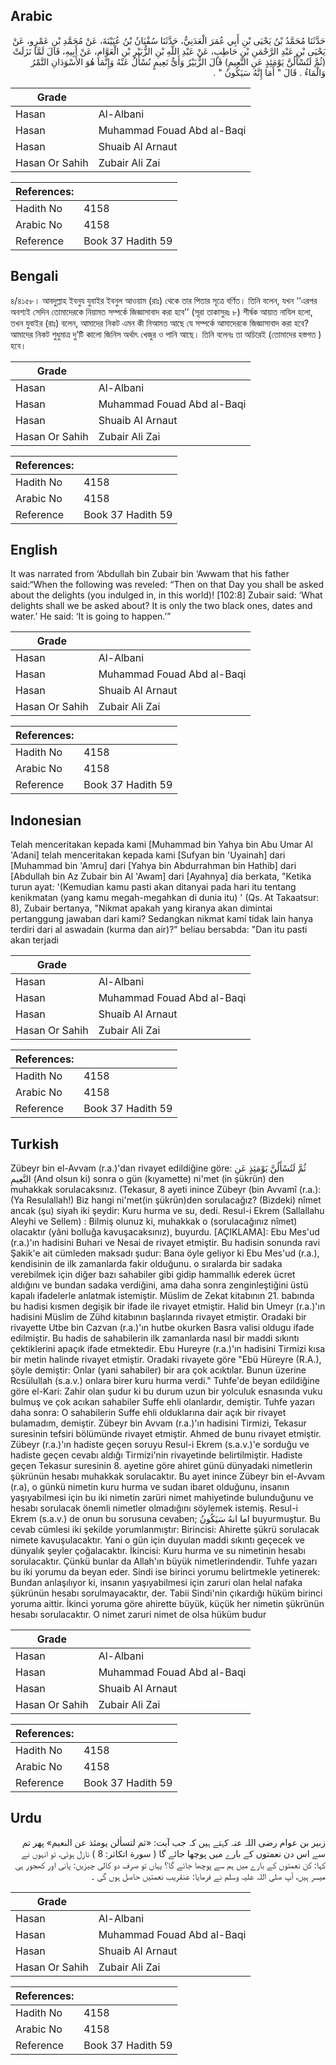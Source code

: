 ## Arabic


<div dir="rtl" lang="ar" style={{fontSize:'larger',backgroundColor:'#f8f9fa',padding:20}}>
حَدَّثَنَا مُحَمَّدُ بْنُ يَحْيَى بْنِ أَبِي عُمَرَ الْعَدَنِيُّ، حَدَّثَنَا سُفْيَانُ بْنُ عُيَيْنَةَ، عَنْ مُحَمَّدِ بْنِ عَمْرٍو، عَنْ يَحْيَى بْنِ عَبْدِ الرَّحْمَنِ بْنِ حَاطِبٍ، عَنْ عَبْدِ اللَّهِ بْنِ الزُّبَيْرِ بْنِ الْعَوَّامِ، عَنْ أَبِيهِ، قَالَ لَمَّا نَزَلَتْ ‏(ثُمَّ لَتُسْأَلُنَّ يَوْمَئِذٍ عَنِ النَّعِيمِ)‏ قَالَ الزُّبَيْرُ وَأَىُّ نَعِيمٍ نُسْأَلُ عَنْهُ وَإِنَّمَا هُوَ الأَسْوَدَانِ التَّمْرُ وَالْمَاءُ ‏.‏ قَالَ ‏"‏ أَمَا إِنَّهُ سَيَكُونُ ‏"‏ ‏.‏
</div>
<div style={{backgroundColor:'#f8f9fa',padding:20, marginBottom: 10}}><table> <thead> <tr> <th>Grade</th> <th></th> </tr> </thead> <tbody> <tr><td>Hasan</td><td>Al-Albani</td></tr><tr><td>Hasan</td><td>Muhammad Fouad Abd al-Baqi</td></tr><tr><td>Hasan</td><td>Shuaib Al Arnaut</td></tr><tr><td>Hasan Or Sahih</td><td>Zubair Ali Zai</td></tr></tbody></table><table> <thead> <tr> <th>References:</th> <th></th> </tr> </thead> <tbody><tr><td>Hadith No</td><td>4158</td></tr><tr><td>Arabic No</td><td>4158</td></tr><tr><td>Reference</td><td>Book 37 Hadith 59</td></tr></tbody></table></div>

## Bengali


<div dir="ltr" lang="bn" style={{fontSize:'larger',backgroundColor:'#f8f9fa',padding:20}}>
৪/৪১৫৮। আবদুল্লাহ ইবনুয যুবাইর ইবনুল আওয়াম (রাঃ) থেকে তার পিতার সূত্রে বর্ণিত। তিনি বলেন, যখন ‘‘এরপর অবশ্যই সেদিন তোমাদেরকে নিয়ামত সম্পর্কে জিজ্ঞাসাবাদ করা হবে’’ (সূরা তাকাসুরঃ ৮) শীর্ষক আয়াত নাযিল হলো, তখন যুবাইর (রাঃ) বলেন, আমাদের নিকট এমন কী নিআমত আছে যে সম্পর্কে আমাদেরকে জিজ্ঞাসাবাদ করা হবে? আমাদের নিকট শুধুমাত্র দু’টি কালো জিনিস অর্থাৎ খেজুর ও পানি আছে। তিনি বলেনঃ তা অচিরেই (তোমাদের হস্তগত ) হবে।
</div>
<div style={{backgroundColor:'#f8f9fa',padding:20, marginBottom: 10}}><table> <thead> <tr> <th>Grade</th> <th></th> </tr> </thead> <tbody> <tr><td>Hasan</td><td>Al-Albani</td></tr><tr><td>Hasan</td><td>Muhammad Fouad Abd al-Baqi</td></tr><tr><td>Hasan</td><td>Shuaib Al Arnaut</td></tr><tr><td>Hasan Or Sahih</td><td>Zubair Ali Zai</td></tr></tbody></table><table> <thead> <tr> <th>References:</th> <th></th> </tr> </thead> <tbody><tr><td>Hadith No</td><td>4158</td></tr><tr><td>Arabic No</td><td>4158</td></tr><tr><td>Reference</td><td>Book 37 Hadith 59</td></tr></tbody></table></div>

## English


<div dir="ltr" lang="en" style={{fontSize:'larger',backgroundColor:'#f8f9fa',padding:20}}>
It was narrated from ‘Abdullah bin Zubair bin ‘Awwam that his father said:“When the following was reveled: “Then on that Day you shall be asked about the delights (you indulged in, in this world)! [102:8] Zubair said: ‘What delights shall we be asked about? It is only the two black ones, dates and water.’ He said: ‘It is going to happen.’”
</div>
<div style={{backgroundColor:'#f8f9fa',padding:20, marginBottom: 10}}><table> <thead> <tr> <th>Grade</th> <th></th> </tr> </thead> <tbody> <tr><td>Hasan</td><td>Al-Albani</td></tr><tr><td>Hasan</td><td>Muhammad Fouad Abd al-Baqi</td></tr><tr><td>Hasan</td><td>Shuaib Al Arnaut</td></tr><tr><td>Hasan Or Sahih</td><td>Zubair Ali Zai</td></tr></tbody></table><table> <thead> <tr> <th>References:</th> <th></th> </tr> </thead> <tbody><tr><td>Hadith No</td><td>4158</td></tr><tr><td>Arabic No</td><td>4158</td></tr><tr><td>Reference</td><td>Book 37 Hadith 59</td></tr></tbody></table></div>

## Indonesian


<div dir="ltr" lang="id" style={{fontSize:'larger',backgroundColor:'#f8f9fa',padding:20}}>
Telah menceritakan kepada kami [Muhammad bin Yahya bin Abu Umar Al 'Adani] telah menceritakan kepada kami [Sufyan bin 'Uyainah] dari [Muhammad bin 'Amru] dari [Yahya bin Abdurrahman bin Hathib] dari [Abdullah bin Az Zubair bin Al 'Awam] dari [Ayahnya] dia berkata, "Ketika turun ayat: '(Kemudian kamu pasti akan ditanyai pada hari itu tentang kenikmatan (yang kamu megah-megahkan di dunia itu) ' (Qs. At Takaatsur: 8), Zubair bertanya, "Nikmat apakah yang kiranya akan dimintai pertanggung jawaban dari kami? Sedangkan nikmat kami tidak lain hanya terdiri dari al aswadain (kurma dan air)?" beliau bersabda: "Dan itu pasti akan terjadi
</div>
<div style={{backgroundColor:'#f8f9fa',padding:20, marginBottom: 10}}><table> <thead> <tr> <th>Grade</th> <th></th> </tr> </thead> <tbody> <tr><td>Hasan</td><td>Al-Albani</td></tr><tr><td>Hasan</td><td>Muhammad Fouad Abd al-Baqi</td></tr><tr><td>Hasan</td><td>Shuaib Al Arnaut</td></tr><tr><td>Hasan Or Sahih</td><td>Zubair Ali Zai</td></tr></tbody></table><table> <thead> <tr> <th>References:</th> <th></th> </tr> </thead> <tbody><tr><td>Hadith No</td><td>4158</td></tr><tr><td>Arabic No</td><td>4158</td></tr><tr><td>Reference</td><td>Book 37 Hadith 59</td></tr></tbody></table></div>

## Turkish


<div dir="ltr" lang="tr" style={{fontSize:'larger',backgroundColor:'#f8f9fa',padding:20}}>
Zübeyr bin el-Avvam (r.a.)'dan rivayet edildiğine göre: ثُمَّ لَتُسْأَلُنَّ يَوْمَئِذٍ عَنِ النَّعِيمِ (And olsun ki) sonra o gün (kıyamette) ni'met (in şükrün) den muhakkak sorulacaksınız. (Tekasur, 8 ayeti inince Zübeyr (bin Avvamî (r.a.): (Ya Resulallah!) Biz hangi ni'met(in şükrün)den sorulacağız? (Bizdeki) nîmet ancak (şu) siyah iki şeydir: Kuru hurma ve su, dedi. Resul-i Ekrem (Sallallahu Aleyhi ve Sellem) : Bilmiş olunuz ki, muhakkak o (sorulacağınız nîmet) olacaktır (yâni bolluğa kavuşacaksınız), buyurdu. [AÇIKLAMA]: Ebu Mes'ud (r.a.)'ın hadisini Buhari ve Nesai de rivayet etmiştir. Bu hadisin sonunda ravi Şakik'e ait cümleden maksadı şudur: Bana öyle geliyor ki Ebu Mes'ud (r.a.), kendisinin de ilk zamanlarda fakir olduğunu. o sıralarda bir sadaka verebilmek için diğer bazı sahabiler gibi gidip hammallık ederek ücret aldığını ve bundan sadaka verdiğini, ama daha sonra zenginleştiğini üstü kapalı ifadelerle anlatmak istemiştir. Müslim de Zekat kitabının 21. babında bu hadisi kısmen degişik bir ifade ile rivayet etmiştir. Halid bin Umeyr (r.a.)'ın hadisini Müslim de Zühd kitabının başlarında rivayet etmiştir. Oradaki bir rivayette Utbe bin Cazvan (r.a.)'ın hutbe okurken Basra valisi oldugu ifade edilmiştir. Bu hadis de sahabilerin ilk zamanlarda nasıl bir maddi sıkıntı çektiklerini apaçık ifade etmektedir. Ebu Hureyre (r.a.)'ın hadisini Tirmizi kısa bir metin halinde rivayet etmiştir. Oradaki rivayete göre "Ebü Hüreyre (R.A.), şöyle demiştir: Onlar (yani sahabiler) bir ara çok acıktılar. Bunun üzerine Rcsülullah (s.a.v.) onlara birer kuru hurma verdi." Tuhfe'de beyan edildiğine göre el-Kari: Zahir olan şudur ki bu durum uzun bir yolculuk esnasında vuku bulmuş ve çok acıkan sahabiler Suffe ehli olanlardır, demiştir. Tuhfe yazarı daha sonra: O sahabilerin Suffe ehli olduklarına dair açık bir rivayet bulamadım, demiştir. Zübeyr bin Avvam (r.a.)'ın hadisini Tirmizi, Tekasur suresinin tefsiri bölümünde rivayet etmiştir. Ahmed de bunu rivayet etmiştir. Zübeyr (r.a.)'ın hadiste geçen soruyu Resul-i Ekrem (s.a.v.)'e sorduğu ve hadiste geçen cevabı aldığı Tirmizi'nin rivayetinde belirtilmiştir. Hadiste geçen Tekasur suresinin 8. ayetine göre ahiret günü dünyadaki nimetlerin şükrünün hesabı muhakkak sorulacaktır. Bu ayet inince Zübeyr bin el-Avvam (r.a), o günkü nimetin kuru hurma ve sudan ibaret olduğunu, insanın yaşıyabilmesi için bu iki nimetin zarüri nimet mahiyetinde bulunduğunu ve hesabı sorulacak önemli nimetler olmadığını söylemek istemiş. Resul-i Ekrem (s.a.v.) de onun bu sorusuna cevaben; اما انهُ سَيَكُونُ buyurmuştur. Bu cevab cümlesi iki şekilde yorumlanmıştır: Birincisi: Ahirette şükrü sorulacak nimete kavuşulacaktır. Yani o gün için duyulan maddi sıkıntı geçecek ve dünyalık şeyler çoğalacaktır. İkincisi: Kuru hurma ve su nimetinin hesabı sorulacaktır. Çünkü bunlar da Allah'ın büyük nimetlerindendir. Tuhfe yazarı bu iki yorumu da beyan eder. Sindi ise birinci yorumu belirtmekle yetinerek: Bundan anlaşılıyor ki, insanın yaşıyabilmesi için zaruri olan helal nafaka şükrünün hesabı sorulmayacaktır, der. Tabii Sindi'nin çıkardığı hüküm birinci yoruma aittir. İkinci yoruma göre ahirette büyük, küçük her nimetin şükrünün hesabı sorulacaktır. O nimet zaruri nimet de olsa hüküm budur
</div>
<div style={{backgroundColor:'#f8f9fa',padding:20, marginBottom: 10}}><table> <thead> <tr> <th>Grade</th> <th></th> </tr> </thead> <tbody> <tr><td>Hasan</td><td>Al-Albani</td></tr><tr><td>Hasan</td><td>Muhammad Fouad Abd al-Baqi</td></tr><tr><td>Hasan</td><td>Shuaib Al Arnaut</td></tr><tr><td>Hasan Or Sahih</td><td>Zubair Ali Zai</td></tr></tbody></table><table> <thead> <tr> <th>References:</th> <th></th> </tr> </thead> <tbody><tr><td>Hadith No</td><td>4158</td></tr><tr><td>Arabic No</td><td>4158</td></tr><tr><td>Reference</td><td>Book 37 Hadith 59</td></tr></tbody></table></div>

## Urdu


<div dir="rtl" lang="ur" style={{fontSize:'larger',backgroundColor:'#f8f9fa',padding:20}}>
زبیر بن عوام رضی اللہ عنہ کہتے ہیں کہ جب آیت: «ثم لتسألن يومئذ عن النعيم» پھر تم سے اس دن نعمتوں کے بارے میں پوچھا جائے گا ( سورة اتكاثر: 8 ) نازل ہوئی، تو انہوں نے کہا: کن نعمتوں کے بارے میں ہم سے پوچھا جائے گا؟ یہاں تو صرف دو کالی چیزیں: پانی اور کھجور ہی میسر ہیں، آپ صلی اللہ علیہ وسلم نے فرمایا: عنقریب نعمتیں حاصل ہوں گی ۔
</div>
<div style={{backgroundColor:'#f8f9fa',padding:20, marginBottom: 10}}><table> <thead> <tr> <th>Grade</th> <th></th> </tr> </thead> <tbody> <tr><td>Hasan</td><td>Al-Albani</td></tr><tr><td>Hasan</td><td>Muhammad Fouad Abd al-Baqi</td></tr><tr><td>Hasan</td><td>Shuaib Al Arnaut</td></tr><tr><td>Hasan Or Sahih</td><td>Zubair Ali Zai</td></tr></tbody></table><table> <thead> <tr> <th>References:</th> <th></th> </tr> </thead> <tbody><tr><td>Hadith No</td><td>4158</td></tr><tr><td>Arabic No</td><td>4158</td></tr><tr><td>Reference</td><td>Book 37 Hadith 59</td></tr></tbody></table></div>